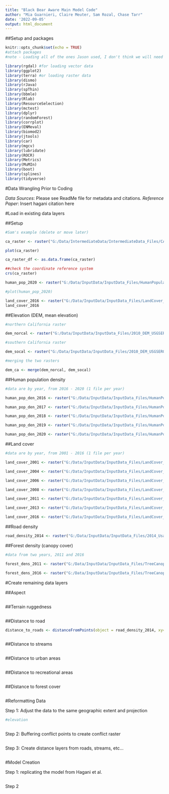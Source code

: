 ```yaml
---
title: "Black Bear Aware Main Model Code"
author: "Mia Guarnieri, Claire Meuter, Sam Rozal, Chase Tarr"
date: '2022-09-05'
output: html_document
---
```


##Setup and packages

```r
knitr::opts_chunk$set(echo = TRUE)
#attach packages
#note - Loading all of the ones Jason used, I don't think we will need all of them 

library(rgdal) #for loading vector data 
library(ggplot2)
library(terra) #or loading raster data
library(dismo)
library(rJava)
library(spThin)
library(bbmle)
library(Rlab)
library(ResourceSelection)
library(mctest)
library(dplyr)
library(randomForest)
library(corrplot)
library(ENMeval)
library(biomod2)
library(jtools)
library(car)
library(mgcv)
library(lubridate)
library(ROCR)
library(Metrics)
library(MuMIn)
library(boot)
library(splines)
library(tidyverse)


```

#Data Wrangling Prior to Coding

*Data Sources*: Please see ReadMe file for metadata and citations.
*Reference Paper*: Insert hagani citation here

#Load in existing data layers

##Setup

```r
#Sam's example (delete or move later)

ca_raster <- raster("G:/Data/IntermediateData/IntermediateData_Files/CARaster_Tiger_Reclassed/CARaster_Tiger_Reclassed.img")

plot(ca_raster)

ca_raster_df <- as.data.frame(ca_raster)

##check the coordinate reference system 
crs(ca_raster)

human_pop_2020 <- raster("G:/Data/InputData/InputData_Files/HumanPopulationDensity_LandScan/2020_HumanPopulationDensity_LandScan/2020_HumanPopulationDensity_LandScan_colorized.tif")

#plot(human_pop_2020)

land_cover_2016 <- raster("G:/Data/InputData/InputData_Files/LandCover_NLCD/2016_LandCover_NLCD/nlcd_2016_land_cover_l48_20210604.img")
land_cover_2016

```

##Elevation (DEM, mean elevation)
```r

#northern California raster

dem_norcal <- raster("G:/Data/InputData/InputData_Files/2010_DEM_USGSEROS_Norcal/30n150w_20101117_gmted_mea300.tif")

#southern California raster

dem_socal <- raster("G:/Data/InputData/InputData_Files/2010_DEM_USGSEROS_Socal/30n120w_20101117_gmted_mea300.tif")

#merging the two rasters

dem_ca <- merge(dem_norcal, dem_socal)

```

##Human population density

```r
#data are by year, from 2016 - 2020 (1 file per year)

human_pop_den_2016 <- raster("G:/Data/InputData/InputData_Files/HumanPopulationDensity_LandScan/2016_HumanPopulationDensity_LandScan/2016_HumanPopulationDensity_LandScan.tif")

human_pop_den_2017 <- raster("G:/Data/InputData/InputData_Files/HumanPopulationDensity_LandScan/2017_HumanPopulationDensity_LandScan/2017_HumanPopulationDensity_LandScan_colorized.tif")

human_pop_den_2018 <- raster("G:/Data/InputData/InputData_Files/HumanPopulationDensity_LandScan/2018_HumanPopulationDensity_LandScan/2018_HumanPopulationDensity_LandScan_colorized.tif")

human_pop_den_2019 <- raster("G:/Data/InputData/InputData_Files/HumanPopulationDensity_LandScan/2019_HumanPopulationDensity_LandScan/2019_HumanPopulationDensity_LandScan_colorized.tif")

human_pop_den_2020 <- raster("G:/Data/InputData/InputData_Files/HumanPopulationDensity_LandScan/2020_HumanPopulationDensity_LandScan/2020_HumanPopulationDensity_LandScan_colorized.tif")
```

##Land cover

```r
#data are by year, from 2001 - 2016 (1 file per year)

land_cover_2001 <- raster("G:/Data/InputData/InputData_Files/LandCover_NLCD/2001_LandCover_NLCD/2001_LandCover_NLCD.img")

land_cover_2004 <- raster("G:/Data/InputData/InputData_Files/LandCover_NLCD/2004_LandCover_NLCD/nlcd_2004_land_cover_l48_20210604.img.img")

land_cover_2006 <- raster("G:/Data/InputData/InputData_Files/LandCover_NLCD/2006_LandCover_NLCD/nlcd_2006_land_cover_l48_20210604.img")

land_cover_2008 <- raster("G:/Data/InputData/InputData_Files/LandCover_NLCD/2008_LandCover_NLCD/nlcd_2008_land_cover_l48_20210604.img")

land_cover_2011 <- raster("G:/Data/InputData/InputData_Files/LandCover_NLCD/2011_LandCover_NLCD/nlcd_2011_land_cover_l48_20210604.img")

land_cover_2013 <- raster("G:/Data/InputData/InputData_Files/LandCover_NLCD/2013_LandCover_NLCD/nlcd_2013_land_cover_l48_20210604.img")

land_cover_2016 <- raster("G:/Data/InputData/InputData_Files/LandCover_NLCD/2016_LandCover_NLCD/nlcd_2016_land_cover_l48_20210604.img")

```

##Road density

```r
road_density_2014 <- raster("G:/Data/InputData/InputData_Files/2014_UsaRoadDensity_ESRI/2014_UsaRoadDensity_ESRI.tif")
```

##Forest density (canopy cover)

```r
#data from two years, 2011 and 2016

forest_dens_2011 <- raster("G:/Data/InputData/InputData_Files/TreeCanopyCover_NLCD/2011_TreeCanopyCover_NLCD/2011_TreeCanopyCover_NLCD.img")

forest_dens_2016 <- raster("G:/Data/InputData/InputData_Files/TreeCanopyCover_NLCD/2016_TreeCanopyCover_NLCD/2016_TreeCanopyCover_NLCD.img")

```


#Create remaining data layers

##Aspect

```r

```

##Terrain ruggedness

```r

```

##Distance to road

```r
distance_to_roads <- distanceFromPoints(object = road_density_2014, xy=points)



```

##Distance to streams

```r

```

##Distance to urban areas

```r

```

##Distance to recreational areas

```r

```

##Distance to forest cover

```r


```


#Reformatting Data

Step 1: Adjust the data to the same geographic extent and projection
```r
#elevation



```


Step 2: Buffering conflict points to create conflict raster
```r

```

Step 3: Create distance layers from roads, streams, etc...
```r

```


#Model Creation

Step 1: replicating the model from Hagani et al.
```r

```

Step 2
```r

```

